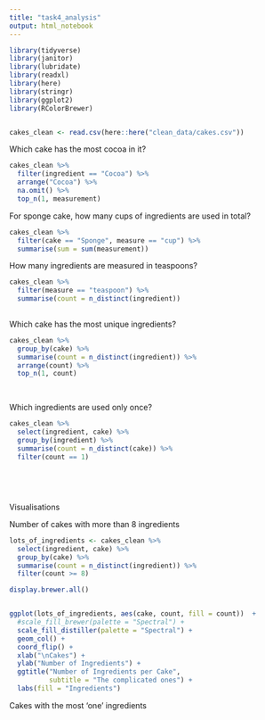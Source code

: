 ```yaml
---
title: "task4_analysis"
output: html_notebook
---
```


```r
library(tidyverse)
library(janitor)
library(lubridate)
library(readxl)
library(here)
library(stringr)
library(ggplot2)
library(RColorBrewer)


cakes_clean <- read.csv(here::here("clean_data/cakes.csv"))
```







Which cake has the most cocoa in it?
```r
cakes_clean %>% 
  filter(ingredient == "Cocoa") %>% 
  arrange("Cocoa") %>% 
  na.omit() %>% 
  top_n(1, measurement)
```



For sponge cake, how many cups of ingredients are used in total?

```r
cakes_clean %>% 
  filter(cake == "Sponge", measure == "cup") %>% 
  summarise(sum = sum(measurement))


```



How many ingredients are measured in teaspoons?

```r
cakes_clean %>% 
  filter(measure == "teaspoon") %>% 
  summarise(count = n_distinct(ingredient))
 
```



Which cake has the most unique ingredients?
```r
cakes_clean %>% 
  group_by(cake) %>% 
  summarise(count = n_distinct(ingredient)) %>% 
  arrange(count) %>% 
  top_n(1, count)
  
  
```



Which ingredients are used only once?
```r
cakes_clean %>% 
  select(ingredient, cake) %>% 
  group_by(ingredient) %>% 
  summarise(count = n_distinct(cake)) %>% 
  filter(count == 1)
  
  
  
  
```


Visualisations

Number of cakes with more than 8 ingredients


```r
lots_of_ingredients <- cakes_clean %>% 
  select(ingredient, cake) %>% 
  group_by(cake) %>% 
  summarise(count = n_distinct(ingredient)) %>% 
  filter(count >= 8)

display.brewer.all()


ggplot(lots_of_ingredients, aes(cake, count, fill = count))  +
  #scale_fill_brewer(palette = "Spectral") +
  scale_fill_distiller(palette = "Spectral") +
  geom_col() +
  coord_flip() +
  xlab("\nCakes") +
  ylab("Number of Ingredients") +
  ggtitle("Number of Ingredients per Cake",
          subtitle = "The complicated ones") +
  labs(fill = "Ingredients") 
```

Cakes with the most ‘one’ ingredients


```r

```


